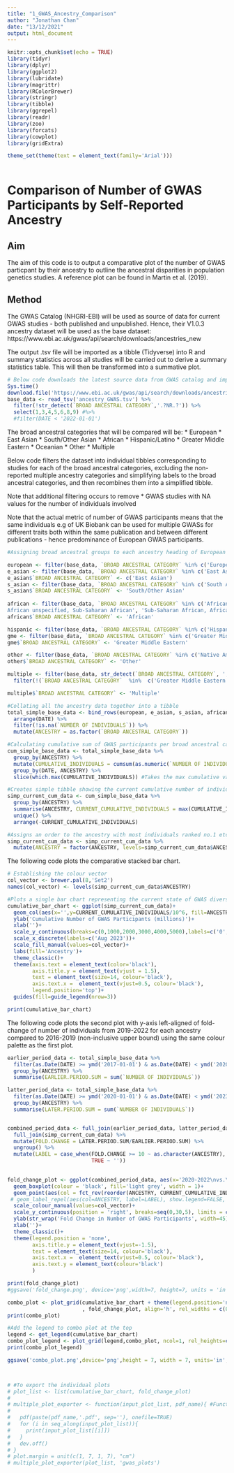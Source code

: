 ```yaml
---
title: "1_GWAS_Ancestry_Comparison"
author: "Jonathan Chan"
date: "13/12/2021"
output: html_document
---
```


```r
knitr::opts_chunk$set(echo = TRUE)
library(tidyr)
library(dplyr)
library(ggplot2)
library(lubridate)
library(magrittr)
library(RColorBrewer)
library(stringr)
library(tibble)
library(ggrepel)
library(readr)
library(zoo)
library(forcats)
library(cowplot)
library(gridExtra)

theme_set(theme(text = element_text(family='Arial')))
  
```

# Comparison of Number of GWAS Participants by Self-Reported Ancestry

## Aim

The aim of this code is to output a comparative plot of the number of GWAS particpant by their ancestry to outline the ancestral disparities in population genetics studies. A reference plot can be found in Martin et al. (2019).

## Method

The GWAS Catalog (NHGRI-EBI) will be used as source of data for current GWAS studies - both published and unpublished.
Hence, their V1.0.3 ancestry dataset will be used as the base dataset: https://www.ebi.ac.uk/gwas/api/search/downloads/ancestries_new

The output .tsv file will be imported as a tibble (Tidyverse) into R and summary statistics across all studies will be carried out to derive a summary statistics table. This will then be transformed into a summative plot.

```r
# Below code downloads the latest source data from GWAS catalog and imports it as a tibble into R and discarding columns which aren't required.
Sys.time()
download.file('https://www.ebi.ac.uk/gwas/api/search/downloads/ancestries_new', 'ancestry_GWAS.tsv')
base_data <- read_tsv('ancestry_GWAS.tsv') %>%
  filter(!str_detect(`BROAD ANCESTRAL CATEGORY`,'.?NR.?')) %>%
  select(1,3,4,5,6,8,9) #%>%
  #filter(DATE < '2022-01-01')
```

The broad ancestral categories that will be compared  will be:
* European
* East Asian
* South/Other Asian
* African
* Hispanic/Latino
* Greater Middle Eastern
* Oceanian
* Other
* Multiple

Below code filters the dataset into individual tibbles corresponding to studies for each of the broad ancestral categories, excluding the non-reported multiple ancestry categories and simplifying labels to the broad ancestral categories, and then recombines them into a simplified tibble.

Note that additional filtering occurs to remove
* GWAS studies with NA values for the number of individuals involved

Note that the actual metric of number of GWAS participants means that the same individuals e.g of UK Biobank can be used for multiple GWASs for different traits both within the same publication and between different publications - hence predominance of European GWAS participants.

```r

#Assigning broad ancestral groups to each ancestry heading of European etc.

european <- filter(base_data, `BROAD ANCESTRAL CATEGORY` %in% c('European'))
e_asian <- filter(base_data, `BROAD ANCESTRAL CATEGORY` %in% c('East Asian','South East Asian', 'East Asian, Asian unspecified'))
e_asian$`BROAD ANCESTRAL CATEGORY` <- c('East Asian')
s_asian <- filter(base_data, `BROAD ANCESTRAL CATEGORY` %in% c('South Asian','Central Asian', 'Asian unspecified', 'South Asian, East Asian ', 'South Asian, South East Asian', 'South Asian, South East Asian, East Asian','South East Asian, East Asian', 'South East Asian, South Asian, East Asian'))
s_asian$`BROAD ANCESTRAL CATEGORY` <- 'South/Other Asian'
  
african <- filter(base_data, `BROAD ANCESTRAL CATEGORY` %in% c('African American or Afro-Caribbean','African unspecified', 'Sub-Saharan African', 'African American or Afro-Caribbean, African unspecified', 'African unspecified, African American or Afro-Caribbean', 'Sub-Saharan African, African unspecified', '	
African unspecified, Sub-Saharan African', 'Sub-Saharan African, African American or Afro-Caribbean'))
african$`BROAD ANCESTRAL CATEGORY` <- 'African'

hispanic <- filter(base_data, `BROAD ANCESTRAL CATEGORY` %in% c('Hispanic or Latin American'))
gme <- filter(base_data, `BROAD ANCESTRAL CATEGORY` %in% c('Greater Middle Eastern (Middle Eastern, North African or Persian)'))
gme$`BROAD ANCESTRAL CATEGORY` <- 'Greater Middle Eastern'

other <- filter(base_data, `BROAD ANCESTRAL CATEGORY` %in% c('Native American','Oceanian','Aboriginal Australian','Other','Other admixed ancestry'))
other$`BROAD ANCESTRAL CATEGORY` <- 'Other'

multiple <- filter(base_data, str_detect(`BROAD ANCESTRAL CATEGORY`, ',')) %>%
  filter(!(`BROAD ANCESTRAL CATEGORY`  %in%  c('Greater Middle Eastern (Middle Eastern, North African or Persian)', 'Sub-Saharan African, African American or Afro-Caribbean', 'Sub-Saharan African, African unspecified', 'East Asian, Asian unspecified', 'South Asian, East Asian ', 'South Asian, South East Asian', 'South Asian, South East Asian, East Asian','South East Asian, East Asian', 'South East Asian, South Asian, East Asian')))

multiple$`BROAD ANCESTRAL CATEGORY` <- 'Multiple'

#Collating all the ancestry data together into a tibble
total_simple_base_data <- bind_rows(european, e_asian, s_asian, african, hispanic, gme, other, multiple) %>%
  arrange(DATE) %>%
  filter(!is.na(`NUMBER OF INDIVIDUALS`)) %>%
  mutate(ANCESTRY = as.factor(`BROAD ANCESTRAL CATEGORY`))

#Calculating cumulative sum of GWAS participants per broad ancestral category
cum_simple_base_data <- total_simple_base_data %>%
  group_by(ANCESTRY) %>%
  mutate(CUMULATIVE_INDIVIDUALS = cumsum(as.numeric(`NUMBER OF INDIVIDUALS`))) %>% # Sums over all the studies within a single publication!
  group_by(DATE, ANCESTRY) %>%
  slice(which.max(CUMULATIVE_INDIVIDUALS)) #Takes the max cumulative value per date and per ancestry

#Creates simple tibble showing the current cumulative number of individuals per ancestry
simp_current_cum_data <- cum_simple_base_data %>%
  group_by(ANCESTRY) %>%
  summarise(ANCESTRY, CURRENT_CUMULATIVE_INDIVIDUALS = max(CUMULATIVE_INDIVIDUALS)) %>%
  unique() %>%
  arrange(-CURRENT_CUMULATIVE_INDIVIDUALS)

#Assigns an order to the ancestry with most individuals ranked no.1 etc.
simp_current_cum_data <- simp_current_cum_data %>%
  mutate(ANCESTRY = factor(ANCESTRY, levels=simp_current_cum_data$ANCESTRY))
```

The following code plots the comparative stacked bar chart.

```r

# Establishing the colour vector
col_vector <- brewer.pal(8,'Set2')
names(col_vector) <- levels(simp_current_cum_data$ANCESTRY)

#Plots a single bar chart representing the current state of GWAS diversity via cumulative individuals
cumulative_bar_chart <- ggplot(simp_current_cum_data)+
  geom_col(aes(x='',y=CURRENT_CUMULATIVE_INDIVIDUALS/10^6, fill=ANCESTRY), pos=position_stack(reverse=TRUE))+
  ylab('Cumulative Number of GWAS Participants (millions)')+
  xlab('')+
  scale_y_continuous(breaks=c(0,1000,2000,3000,4000,5000),labels=c('0','1,000','2,000','3,000','4,000','5,000'))+
  scale_x_discrete(labels=c('Aug 2023'))+
  scale_fill_manual(values=col_vector)+
  labs(fill='Ancestry')+
  theme_classic()+
  theme(axis.text = element_text(color='black'),
        axis.title.y = element_text(vjust = 1.5),
        text = element_text(size=14, colour='black'),
        axis.text.x =  element_text(vjust=0.5, colour='black'),
        legend.position='top')+
  guides(fill=guide_legend(nrow=3))

print(cumulative_bar_chart)
```

The following code plots the second plot with y-axis left-aligned of fold-change of number of individuals from 2019-2022 for each ancestry compared to 2016-2019 (non-inclusive upper bound) using the same colour palette as the first plot.

```r

earlier_period_data <- total_simple_base_data %>%
  filter(as.Date(DATE) >= ymd('2017-01-01') & as.Date(DATE) < ymd('2020-01-01')) %>%
  group_by(ANCESTRY) %>%
  summarise(EARLIER.PERIOD.SUM = sum(`NUMBER OF INDIVIDUALS`))

latter_period_data <- total_simple_base_data %>%
  filter(as.Date(DATE) >= ymd('2020-01-01') & as.Date(DATE) < ymd('2023-01-01')) %>%
  group_by(ANCESTRY) %>%
  summarise(LATER.PERIOD.SUM = sum(`NUMBER OF INDIVIDUALS`))


combined_period_data <- full_join(earlier_period_data, latter_period_data) %>%
  full_join(simp_current_cum_data) %>%
  mutate(FOLD.CHANGE = LATER.PERIOD.SUM/EARLIER.PERIOD.SUM) %>%
  ungroup() %>%
  mutate(LABEL = case_when(FOLD.CHANGE >= 10 ~ as.character(ANCESTRY),
                           TRUE ~ ''))

  
fold_change_plot <- ggplot(combined_period_data, aes(x='2020-2022\nvs.\n2017-2019', y= FOLD.CHANGE))+
  geom_boxplot(colour = 'black', fill='light grey', width = 1)+
  geom_point(aes(col = fct_rev(reorder(ANCESTRY, CURRENT_CUMULATIVE_INDIVIDUALS))), size = 2.5)+
 # geom_label_repel(aes(col=ANCESTRY, label=LABEL), show.legend=FALSE, nudge_x = 1)+
  scale_colour_manual(values=col_vector)+
  scale_y_continuous(position = 'right', breaks=seq(0,30,5), limits = c(0,30))+
  ylab(str_wrap('Fold Change in Number of GWAS Participants', width=45))+
  xlab('')+
  theme_classic()+
  theme(legend.position = 'none',
        axis.title.y = element_text(vjust=-1.5),
        text = element_text(size=14, colour='black'),
        axis.text.x =  element_text(vjust=0.5, colour='black'),
        axis.text.y = element_text(colour='black')
        )

print(fold_change_plot)
#ggsave('fold_change.png', device='png',width=7, height=7, units = 'in', plot = fold_change_plot)

combo_plot <- plot_grid(cumulative_bar_chart + theme(legend.position='none') #Removes the legend to allow adding later
                        , fold_change_plot, align='h', rel_widths = c(0.5,0.5))
print(combo_plot)

#Add the legend to combo plot at the top
legend <- get_legend(cumulative_bar_chart)
combo_plot_legend <- plot_grid(legend,combo_plot, ncol=1, rel_heights=c(0.1,1))
print(combo_plot_legend)

ggsave('combo_plot.png',device='png',height = 7, width = 7, units='in', combo_plot_legend)



# #To export the individual plots
# plot_list <- list(cumulative_bar_chart, fold_change_plot)
# 
# multiple_plot_exporter <- function(input_plot_list, pdf_name){ #Function to export several ggplot objects into single pdf
#   
#   pdf(paste(pdf_name,'.pdf', sep=''), onefile=TRUE)
#   for (i in seq_along(input_plot_list)){
#     print(input_plot_list[[i]])
#   }
#   dev.off()
# }
# plot.margin = unit(c(1, 7, 1, 7), "cm")
# multiple_plot_exporter(plot_list, 'gwas_plots')
```

